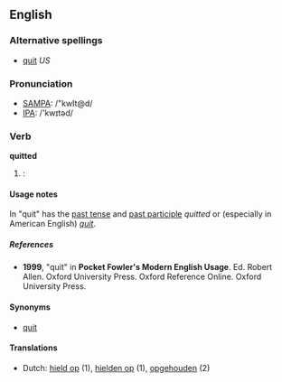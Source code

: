 ==English==

===Alternative spellings===
* [[quit]] ''US''

===Pronunciation===
*[[w:SAMPA|SAMPA]]: /"kwIt@d/
*[[w:IPA|IPA]]: /'kwɪtəd/

===Verb===
'''quitted'''  {{CE}}

# {{archaic}}: {{past of|[[quit]]}}

====Usage notes====
In {{CE}} "quit" has the [[past tense]] and [[past participle]] ''quitted'' or (especially in American English) ''[[quit]]''.

=====References=====
*'''1999''', "quit" in '''Pocket Fowler's Modern English Usage'''.  Ed. Robert Allen.  Oxford University Press.  Oxford Reference Online.  Oxford University Press.

====Synonyms====
*[[quit]]

====Translations====
*Dutch: [[hield op]] (1), [[hielden op]] (1), [[opgehouden]] (2)